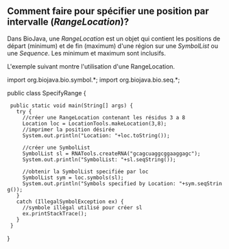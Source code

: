 == Comment faire pour spécifier une position par intervalle (''RangeLocation'')? ==

Dans BioJava, une ''RangeLocation'' est un objet qui contient les positions de départ (minimum) et de fin (maximum) d'une région sur une ''SymbolList'' ou une ''Sequence''. Les minimum et maximum sont inclusifs.

L'exemple suivant montre l'utilisation d'une RangeLocation.

<java>
import org.biojava.bio.symbol.*;
import org.biojava.bio.seq.*;

public class SpecifyRange {
  public static void main(String[] args) {
    try {
      //créer une RangeLocation contenant les résidus 3 a 8
      Location loc = LocationTools.makeLocation(3,8);
      //imprimer la position désirée
      System.out.println("Location: "+loc.toString());

      //créer une SymbolList
      SymbolList sl = RNATools.createRNA("gcagcuaggcggaaggagc");
      System.out.println("SymbolList: "+sl.seqString());

      //obtenir la SymbolList specifiée par loc
      SymbolList sym = loc.symbols(sl);
      System.out.println("Symbols specified by Location: "+sym.seqString());
    }
    catch (IllegalSymbolException ex) {
      //symbole illégal utilisé pour créer sl
      ex.printStackTrace();
    }
  }
}
</java>